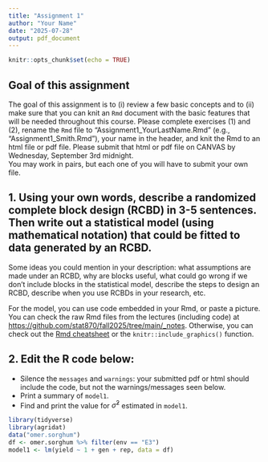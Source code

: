 ```yaml
---
title: "Assignment 1"
author: "Your Name"
date: "2025-07-28"
output: pdf_document
---
```


```r
knitr::opts_chunk$set(echo = TRUE)
```

## Goal of this assignment  

The goal of this assignment is to (i) review a few basic concepts and to (ii) make sure that you can knit an `Rmd` document with the basic features that will be needed throughout this course. 
Please complete exercises (1) and (2), rename the `Rmd` file to "Assignment1_YourLastName.Rmd" (e.g., "Assignment1_Smith.Rmd"), your name in the header, and knit the Rmd to an html file or pdf file. 
Please submit that html or pdf file on CANVAS by Wednesday, September 3rd midnight.  
You may work in pairs, but each one of you will have to submit your own file. 

## 1. Using your own words, describe a randomized complete block design (RCBD) in 3-5 sentences. Then write out a statistical model (using mathematical notation) that could be fitted to data generated by an RCBD.   
Some ideas you could mention in your description: what assumptions are made under an RCBD, why are blocks useful, what could go wrong if we don't include blocks in the statistical model, describe the steps to design an RCBD, describe when you use RCBDs in your research, etc.  

For the model, you can use \LaTeX code embedded in your Rmd, or paste a picture. You can check the raw Rmd files from the lectures (including \LaTeX code) at [https://github.com/stat870/fall2025/tree/main/_notes](https://github.com/stat70/fall2025/tree/main/_notes). Otherwise, you can check out the [Rmd cheatsheet](https://rstudio.github.io/cheatsheets/html/rmarkdown.html) or the `knitr::include_graphics()` function. 

## 2. Edit the R code below:  

- Silence the `messages` and `warnings`: your submitted pdf or html should include the code, but not the warnings/messages seen below. 
- Print a summary of `model1`. 
- Find and print the value for $\hat\sigma^2$ estimated in `model1`. 

```r
library(tidyverse)
library(agridat)
data("omer.sorghum")
df <- omer.sorghum %>% filter(env == "E3")
model1 <- lm(yield ~ 1 + gen + rep, data = df)
```

